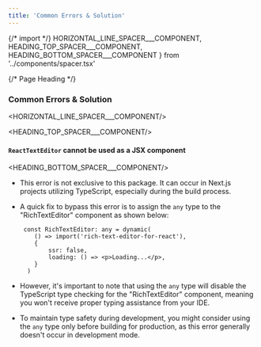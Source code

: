 ```yaml
---
title: 'Common Errors & Solution'
---
```


{/* import */}
    HORIZONTAL_LINE_SPACER___COMPONENT,
    HEADING_TOP_SPACER___COMPONENT, 
    HEADING_BOTTOM_SPACER___COMPONENT
} from '../components/spacer.tsx'




{/* Page Heading */}
### Common Errors & Solution
<HORIZONTAL_LINE_SPACER___COMPONENT/>



<HEADING_TOP_SPACER___COMPONENT/>

#### `ReactTextEditor` cannot be used as a JSX component

<HEADING_BOTTOM_SPACER___COMPONENT/>

- This error is not exclusive to this package. It can occur in Next.js projects utilizing TypeScript, especially during the build process. 
- A quick fix to bypass this error is to assign the `any` type to the "RichTextEditor" component as shown below:

  ```tsx showLineNumbers {1} /any/ copy  
   const RichTextEditor: any = dynamic(
      () => import('rich-text-editor-for-react'),
      {
          ssr: false,
          loading: () => <p>Loading...</p>,
      }
    )
  ```

- However, it's important to note that using the `any` type will disable the TypeScript type checking for the "RichTextEditor" component, meaning you won't receive proper typing assistance from your IDE.

- To maintain type safety during development, you might consider using the `any` type only before building for production, as this error generally doesn't occur in development mode.

